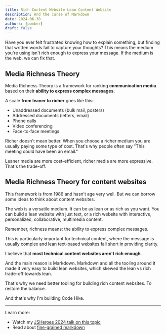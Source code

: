 ```yaml
---
title: Rich Content Website Lean Content Website
description: And the curse of Markdown
date: 2024-06-30
authors: [pomber]
draft: false
---
```


Have you ever felt frustrated knowing how to explain something, but finding that written words fail to capture your thoughts? This means the medium you're using isn't rich enough to express your message. If the medium is the web, we can fix that.

## Media Richness Theory

Media Richness Theory is a framework for ranking **communication media** based on their **ability to express complex messages**.

A scale **from leaner to richer** goes like this:

- Unaddressed documents (bulk mail, posters)
- Addressed documents (letters, email)
- Phone calls
- Video conferencing
- Face-to-face meetings

Richer doesn't mean better. When you choose a richer medium you are usually paying some type of cost. That's why people often say "This meeting could have been an email."

Leaner media are more cost-efficient, richer media are more expressive. That's the trade-off.

## Media Richness Theory for content websites

This framework is from 1986 and hasn't age very well. But we can borrow some ideas to think about content websites.

The web is a versatile medium. It can be as lean or as rich as you want. You can build a lean website with just text, or a rich website with interactive, personalized, collaborative, multimedia content.

Remember, richness means: the ability to express complex messages.

This is particularly important for technical content, where the message is usually complex and lean text-based websites fall short in providing clarity.

I believe that **most technical content websites aren't rich enough**.

And the main reason is Markdown. Markdown and all the tooling around it made it very easy to build lean websites, which skewed the lean vs rich trade-off towards lean.

That's why we need better tooling for building rich content websites. To restore the balance.

And that's why I'm building Code Hike.

---

Learn more:

- Watch my [JSHeroes 2024 talk on this topic](https://www.youtube.com/watch?v=uYy2WXHSEqo)
- Read about [fine-grained markdown](/blog/fine-grained-markdown)
